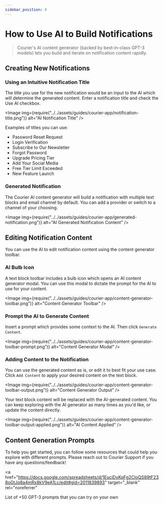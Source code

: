 ```yaml
---
sidebar_position: 9
---
```



# How to Use AI to Build Notifications

> Courier's AI content generator (backed by best-in-class GPT-3 models) lets you build and iterate on notification content rapidly.

## Creating New Notifications

### Using an Intuitive Notification Title

The title you use for the new notification would be an input to the AI which will determine the generated content. Enter a notification title and check the Use AI checkbox.

<Image
  img={require("../../assets/guides/courier-app/notification-title.png")}
  alt="AI Notification Title"
/>

Examples of titles you can use:

- Password Reset Request
- Login Verification
- Subscribe to Our Newsletter
- Forgot Password
- Upgrade Pricing Tier
- Add Your Social Media
- Free Tier Limit Exceeded
- New Feature Launch

### Generated Notification

The Courier AI content generator will build a notification with multiple text blocks and email channel by default. You can add a provider or switch to a channel of your choosing.

<Image
  img={require("../../assets/guides/courier-app/generated-notification.png")}
  alt="AI Generated Notification Content"
/>

## Editing Notification Content

You can use the AI to edit notification content using the content generator toolbar.

### AI Bulb Icon

A text block toolbar includes a bulb icon which opens an AI content generator modal. You can use this modal to dictate the prompt for the AI to use for your content.

<Image
  img={require("../../assets/guides/courier-app/content-generator-toolbar.png")}
  alt="Content Generator Toolbar"
/>

### Prompt the AI to Generate Content

Insert a prompt which provides some context to the AI. Then click `Generate Content`.

<Image
  img={require("../../assets/guides/courier-app/content-generator-toolbar-prompt.png")}
  alt="Content Generator Modal"
/>

### Adding Content to the Notification

You can use the generated content as is, or edit it to best fit your use case. Click `Add Content` to apply your desired content on the text block.

<Image
  img={require("../../assets/guides/courier-app/content-generator-toolbar-output.png")}
  alt="Content Generator Output"
/>

Your text block content will be replaced with the AI-generated content. You can keep exploring with the AI generator as many times as you'd like, or update the content directly.

<Image
  img={require("../../assets/guides/courier-app/content-generator-toolbar-output-applied.png")}
  alt="AI Content Applied"
/>

## Content Generation Prompts

To help you get started, you can follow some resources that could help you explore with different prompts. Please reach out to Courier Support if you have any questions/feedback!

<a
  href="https://docs.google.com/spreadsheets/d/1EuciDyKqFg2CIoQS89tF238oGtJq8a4mRx8kV9eA1Lc/edit#gid=2011839893"
  target="_blank"
  rel="noreferrer"
>
  List of +50 GPT-3 prompts that you can try on your own
</a>
